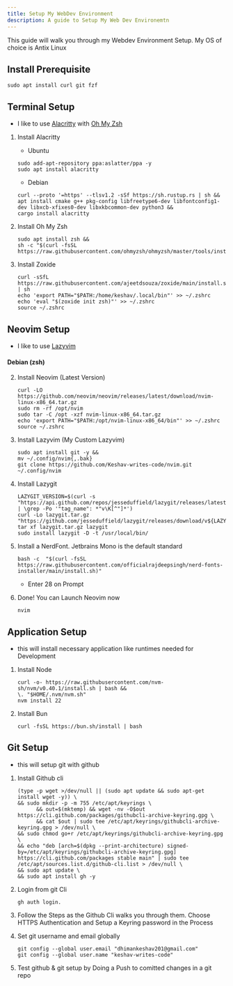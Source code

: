 ```yaml
---
title: Setup My WebDev Environment
description: A guide to Setup My Web Dev Environemtn
---
```


This guide will walk you through my Webdev Environment Setup.
My OS of choice is Antix Linux

## Install Prerequisite
```shell
sudo apt install curl git fzf
```

## Terminal Setup
- I like to use [Alacritty](https://alacritty.org/) with [Oh My Zsh](https://ohmyz.sh/)

<Steps>

  1. Install Alacritty
      - Ubuntu
      ```shell
      sudo add-apt-repository ppa:aslatter/ppa -y
      sudo apt install alacritty
      ```
      - Debian
      ```shell
      curl --proto '=https' --tlsv1.2 -sSf https://sh.rustup.rs | sh &&
      apt install cmake g++ pkg-config libfreetype6-dev libfontconfig1-dev libxcb-xfixes0-dev libxkbcommon-dev python3 &&
      cargo install alacritty
      ```
  2. Install Oh My Zsh

      ```shell
      sudo apt install zsh &&
      sh -c "$(curl -fsSL https://raw.githubusercontent.com/ohmyzsh/ohmyzsh/master/tools/install.sh)"
      ```
  3. Install Zoxide

      ```shell
      curl -sSfL https://raw.githubusercontent.com/ajeetdsouza/zoxide/main/install.sh | sh
      echo 'export PATH="$PATH:/home/keshav/.local/bin"' >> ~/.zshrc
      echo 'eval "$(zoxide init zsh)"' >> ~/.zshrc
      source ~/.zshrc
      ```
</Steps>

## Neovim Setup

- I like to use [Lazyvim](https://www.lazyvim.org/) 
#### Debian (zsh)
<Steps>

  2. Install Neovim (Latest Version)

      ```shell
      curl -LO https://github.com/neovim/neovim/releases/latest/download/nvim-linux-x86_64.tar.gz
      sudo rm -rf /opt/nvim
      sudo tar -C /opt -xzf nvim-linux-x86_64.tar.gz
      echo 'export PATH="$PATH:/opt/nvim-linux-x86_64/bin"' >> ~/.zshrc
      source ~/.zshrc
      ```
  3. Install Lazyvim (My Custom Lazyvim)

      ```shell
      sudo apt install git -y &&
      mv ~/.config/nvim{,.bak}
      git clone https://github.com/Keshav-writes-code/nvim.git ~/.config/nvim
      ```
  4. Install Lazygit 

      ```shell
      LAZYGIT_VERSION=$(curl -s "https://api.github.com/repos/jesseduffield/lazygit/releases/latest" | \grep -Po '"tag_name": *"v\K[^"]*')
      curl -Lo lazygit.tar.gz "https://github.com/jesseduffield/lazygit/releases/download/v${LAZYGIT_VERSION}/lazygit_${LAZYGIT_VERSION}_Linux_x86_64.tar.gz"
      tar xf lazygit.tar.gz lazygit
      sudo install lazygit -D -t /usr/local/bin/
      ```
  5. Install a NerdFont. Jetbrains Mono is the default standard
  
      ```shell
      bash -c  "$(curl -fsSL https://raw.githubusercontent.com/officialrajdeepsingh/nerd-fonts-installer/main/install.sh)"
      ```
      - Enter 28 on Prompt
  5. Done! You can Launch Neovim now
      ```shell
      nvim
      ```
</Steps>


## Application Setup

- this will install necessary application like runtimes needed for Development

<Steps>

  1. Install Node
      ```shell
      curl -o- https://raw.githubusercontent.com/nvm-sh/nvm/v0.40.1/install.sh | bash &&
      \. "$HOME/.nvm/nvm.sh"
      nvm install 22
      ```
  2. Install Bun

      ```shell
      curl -fsSL https://bun.sh/install | bash
      ```

</Steps>

## Git Setup

- this will setup git with github

<Steps>

  1. Install Github cli
      ```shell
      (type -p wget >/dev/null || (sudo apt update && sudo apt-get install wget -y)) \
      && sudo mkdir -p -m 755 /etc/apt/keyrings \
            && out=$(mktemp) && wget -nv -O$out https://cli.github.com/packages/githubcli-archive-keyring.gpg \
            && cat $out | sudo tee /etc/apt/keyrings/githubcli-archive-keyring.gpg > /dev/null \
      && sudo chmod go+r /etc/apt/keyrings/githubcli-archive-keyring.gpg \
      && echo "deb [arch=$(dpkg --print-architecture) signed-by=/etc/apt/keyrings/githubcli-archive-keyring.gpg] https://cli.github.com/packages stable main" | sudo tee /etc/apt/sources.list.d/github-cli.list > /dev/null \
      && sudo apt update \
      && sudo apt install gh -y
      ```
  2. Login from git Cli

      ```shell
      gh auth login.
      ```
  3. Follow the Steps as the Github Cli walks you through them. Choose HTTPS Authentication and Setup a Keyring password in the Process 
  4. Set git username and email globally
      ```shell
      git config --global user.email "dhimankeshav201@gmail.com"
      git config --global user.name "keshav-writes-code"
      ```
  5. Test github & git setup by Doing a Push to comitted changes in a git repo

</Steps>
